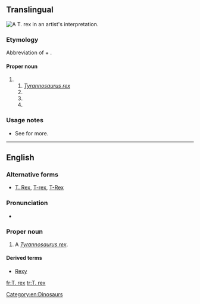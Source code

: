 ==Translingual==
[[Image:Tyrannosaurus BW.jpg|thumb|A ''T. rex'' in an artist's interpretation.]]
{{wikipedia}}
{{wikispecies|Tyrannosaurus rex}}
{{wikispecies|Tachyoryctes rex}}
{{wikispecies|Tyrannasorus rex}}
{{wikispecies|Tyrannobdella rex}}

===Etymology ===
Abbreviation of {{term|Tyrannosaurus||lang=mul|tyrant reptile}} + {{etyl|la|mul}} {{term|rex||king|lang=la}}.

====Proper noun====
{{taxoninfl|head=[[T.]] {{epinew|rex||la}}|i=1|g=m}}

# {{speciesabbrev|T|rex||la}}
## ''[[Tyrannosaurus rex]]''
## {{taxlink|Tachyoryctes rex|species|noshow=1}}
## {{taxlink|Tyrannasorus rex|species|noshow=1}}
## {{taxlink|Tyrannobdella rex|species|noshow=1}}

===Usage notes===
* See {{WSpepisearch|T_rex}} for more.

----

==English==
===Alternative forms===
*{{qualifier|informal, nonstandard}} [[T. Rex]], [[T-rex]], [[T-Rex]]

===Pronunciation===
* {{IPA|[ˈtiː ɹɛks]|lang=en}}

===Proper noun===
{{en-proper noun|T. rexes}}

# A ''[[Tyrannosaurus rex]]''.

====Derived terms====
* [[Rexy]]

[[Category:en:Dinosaurs]]

[[fr:T. rex]]
[[tr:T. rex]]